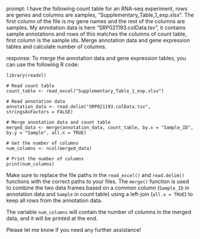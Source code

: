 prompt:
I have the following count table for an RNA-seq experiment, rows are genes and columns are samples, "Supplementary_Table_1_exp.xlsx". The first column of the file is my gene names and the rest of the columns are samples. My annotation data is here  "SRP021193.colData.tsv", it contains sample annotations and rows of this matches the columns of count table, first column is the sample ids. Merge annotation data and gene expression tables and calculate number of columns.

response:
To merge the annotation data and gene expression tables, you can use the following R code:

```
library(readxl)

# Read count table
count_table <- read_excel("Supplementary_Table_1_exp.xlsx")

# Read annotation data
annotation_data <- read.delim("SRP021193.colData.tsv", stringsAsFactors = FALSE)

# Merge annotation data and count table
merged_data <- merge(annotation_data, count_table, by.x = "Sample_ID", by.y = "Sample", all.x = TRUE)

# Get the number of columns
num_columns <- ncol(merged_data)

# Print the number of columns
print(num_columns)
```

Make sure to replace the file paths in the `read_excel()` and `read.delim()` functions with the correct paths to your files. The `merge()` function is used to combine the two data frames based on a common column (`Sample_ID` in annotation data and `Sample` in count table) using a left-join (`all.x = TRUE`) to keep all rows from the annotation data.

The variable `num_columns` will contain the number of columns in the merged data, and it will be printed at the end.

Please let me know if you need any further assistance!

